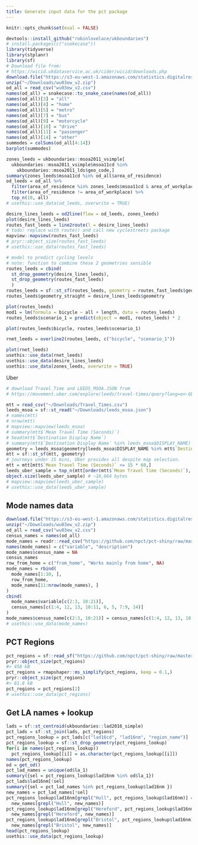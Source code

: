 ```yaml
---
title: Generate input data for the pct package
---
```


```r
knitr::opts_chunk$set(eval = FALSE)
```


```r
devtools::install_github("robinlovelace/ukboundaries")
# install.packages(c("snakecase"))
library(tidyverse)
library(stplanr)
library(sf)
# Download file from:
# https://wicid.ukdataservice.ac.uk/cider/wicid/downloads.php
download.file("https://s3-eu-west-1.amazonaws.com/statistics.digitalresources.jisc.ac.uk/dkan/files/FLOW/wu03ew_v2/wu03ew_v2.zip", "~/Downloads/wu03ew_v2.zip")
unzip("~/Downloads/wu03ew_v2.zip")
od_all = read_csv("wu03ew_v2.csv")
names(od_all) = snakecase::to_snake_case(names(od_all))
names(od_all)[3] = "all"
names(od_all)[4] = "home"
names(od_all)[5] = "metro"
names(od_all)[7] = "bus"
names(od_all)[9] = "motorcycle"
names(od_all)[10] = "drive"
names(od_all)[11] = "passenger"
names(od_all)[14] = "other"
summodes = colSums(od_all[4:14])
barplot(summodes)

zones_leeds = ukboundaries::msoa2011_vsimple[
  ukboundaries::msoa2011_vsimple$msoa11cd %in%
    ukboundaries::msoa2011_lds$geo_code,] 
summary(zones_leeds$msoa11cd %in% od_all$area_of_residence)
od_leeds = od_all %>% 
  filter(area_of_residence %in% zones_leeds$msoa11cd & area_of_workplace %in% zones_leeds$msoa11cd) %>% 
  filter(area_of_residence != area_of_workplace) %>% 
  top_n(10, all)
# usethis::use_data(od_leeds, overwrite = TRUE)
```

```r
desire_lines_leeds = od2line(flow = od_leeds, zones_leeds)
plot(desire_lines_leeds)
routes_fast_leeds = line2route(l = desire_lines_leeds)
# todo: replace with route() and call new cyclestreets package
mapview::mapview(routes_fast_leeds)
# pryr::object_size(routes_fast_leeds)
# usethis::use_data(routes_fast_leeds)
```

```r
# model to predict cycling levels
# note: function to combine these 2 geometries sensible
routes_leeds = cbind(
  st_drop_geometry(desire_lines_leeds),
  st_drop_geometry(routes_fast_leeds)
  )
routes_leeds = sf::st_sf(routes_leeds, geometry = routes_fast_leeds$geometry)
routes_leeds$geometry_straight = desire_lines_leeds$geometry

plot(routes_leeds)
mod1 = lm(formula = bicycle ~ all + length, data = routes_leeds)
routes_leeds$scenario_1 = predict(object = mod1, routes_leeds) * 2

plot(routes_leeds$bicycle, routes_leeds$scenario_1)

rnet_leeds = overline2(routes_leeds, c("bicycle", "scenario_1"))

plot(rnet_leeds)
usethis::use_data(rnet_leeds)
usethis::use_data(desire_lines_leeds)
usethis::use_data(zones_leeds, overwrite = TRUE)
```

Uber
```r
# download Travel_Time and LEEDS_MSOA.JSON from
# https://movement.uber.com/explore/leeds/travel-times/query?lang=en-GB&lat.=53.7892619&lng.=-1.6582168&z.=10.47&si=260&ti=145&ag=msoa&dt[tpb]=ALL_DAY&dt[wd;]=1,2,3,4,5,6,7&dt[dr][sd]=2018-01-01&dt[dr][ed]=2018-01-31&cd=&sa;=-1.5490774,53.8007554&sdn=Leeds,%20UK&ta;=&tdn=

mtt = read_csv("~/Downloads/Travel_Times.csv")
leeds_msoa = sf::st_read("~/Downloads/leeds_msoa.json")
# names(mtt)
# nrow(mtt)
# mapview::mapview(leeds_msoa)
# summary(mtt$`Mean Travel Time (Seconds)`)
# head(mtt$`Destination Display Name`)
# summary(mtt$`Destination Display Name` %in% leeds_msoa$DISPLAY_NAME)
geometry = leeds_msoa$geometry[leeds_msoa$DISPLAY_NAME %in% mtt$`Destination Display Name`] # subset based on mtt not msoa
mtt = sf::st_sf(mtt, geometry)
# journeys under 15 mins, Uber provides all despite map selection.
mtt = mtt[mtt$`Mean Travel Time (Seconds)` <= 15 * 60,]
leeds_uber_sample = top_n(mtt[order(mtt$`Mean Travel Time (Seconds)`), ], 10)
object.size(leeds_uber_sample) # ~18,664 bytes
# mapview::mapview(leeds_uber_sample)
# usethis::use_data(leeds_uber_sample)
```

## Mode names data

```r
download.file("https://s3-eu-west-1.amazonaws.com/statistics.digitalresources.jisc.ac.uk/dkan/files/FLOW/wu03ew_v2/wu03ew_v2.zip", "~/Downloads/wu03ew_v2.zip")
unzip("~/Downloads/wu03ew_v2.zip")
od_all = read_csv("wu03ew_v2.csv")
census_names = names(od_all)
mode_names = readr::read_csv("https://github.com/npct/pct-shiny/raw/master/regions_www/www/static/02_codebooks/commute/od_l_rf_codebook.csv")
names(mode_names) = c("variable", "description")
mode_names$census_name = NA
census_names
row_from_home = c("from_home", "Works mainly from home", NA)
mode_names = rbind(
  mode_names[1:10, ],
  row_from_home,
  mode_names[11:nrow(mode_names), ]
)
cbind(
  mode_names$variable[c(2:3, 10:21)],
  census_names[c(1:4, 12, 13, 10:11, 6, 5, 7:9, 14)]
)
mode_names$census_name[c(2:3, 10:21)] = census_names[c(1:4, 12, 13, 10:11, 6, 5, 7:9, 14)]
# usethis::use_data(mode_names)
```


## PCT Regions
```r
pct_regions = sf::read_sf("https://github.com/npct/pct-shiny/raw/master/regions_www/pct_regions_highres.geojson")
pryr::object_size(pct_regions)
#> 458 kB
pct_regions = rmapshaper::ms_simplify(pct_regions, keep = 0.1,)
pryr::object_size(pct_regions)
#> 81.8 kB
pct_regions = pct_regions[2]
# usethis::use_data(pct_regions)
```

## Get LA names + lookup

```r
lads = sf::st_centroid(ukboundaries::lad2016_simple)
pct_lads = sf::st_join(lads, pct_regions)
pct_regions_lookup = pct_lads[c("lad16cd", "lad16nm", "region_name")]
pct_regions_lookup = sf::st_drop_geometry(pct_regions_lookup)
for(i in names(pct_regions_lookup))
  pct_regions_lookup[[i]] = as.character(pct_regions_lookup[[i]])
names(pct_regions_lookup)
od = get_od()
pct_lad_names = unique(od$la_1)
summary({sel = pct_regions_lookup$lad16nm %in% od$la_1})
pct_lads$lad16nm[!sel]
summary({sel = pct_lad_names %in% pct_regions_lookup$lad16nm })
new_names = pct_lad_names[!sel]
pct_regions_lookup$lad16nm[grepl("Hull", pct_regions_lookup$lad16nm)] =
  new_names[grepl("Hull", new_names)]
pct_regions_lookup$lad16nm[grepl("Hereford", pct_regions_lookup$lad16nm)] =
  new_names[grepl("Hereford", new_names)]
pct_regions_lookup$lad16nm[grepl("Bristol", pct_regions_lookup$lad16nm)] =
  new_names[grepl("Bristol", new_names)]
head(pct_regions_lookup)
usethis::use_data(pct_regions_lookup)
```

